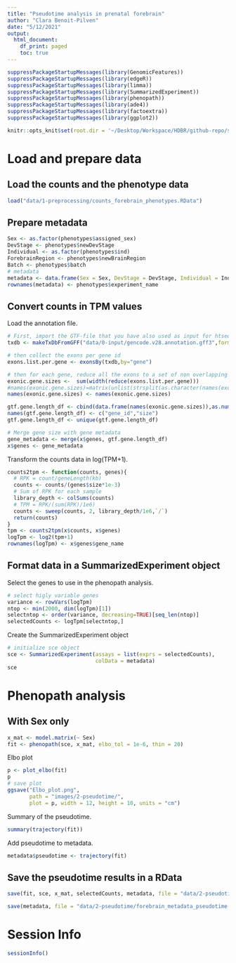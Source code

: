 ```yaml
---
title: "Pseudotime analysis in prenatal forebrain"
author: "Clara Benoit-Pilven"
date: "5/12/2021"
output:
  html_document:
    df_print: paged
    toc: true
---
```


```r
suppressPackageStartupMessages(library(GenomicFeatures))
suppressPackageStartupMessages(library(edgeR))
suppressPackageStartupMessages(library(limma))
suppressPackageStartupMessages(library(SummarizedExperiment))
suppressPackageStartupMessages(library(phenopath))
suppressPackageStartupMessages(library(ade4))
suppressPackageStartupMessages(library(factoextra))
suppressPackageStartupMessages(library(ggplot2))
```

```r
knitr::opts_knit$set(root.dir = '~/Desktop/Workspace/HDBR/github-repo/sexDE_prenatal_brain/')
```

# Load and prepare data

## Load the counts and the phenotype data

```r
load("data/1-preprocessing/counts_forebrain_phenotypes.RData")
```


## Prepare metadata

```r
Sex <- as.factor(phenotypes$assigned_sex)
DevStage <- phenotypes$newDevStage
Individual <- as.factor(phenotypes$ind)
ForebrainRegion <- phenotypes$newBrainRegion
Batch <- phenotypes$batch
# metadata
metadata <- data.frame(Sex = Sex, DevStage = DevStage, Individual = Individual, ForebrainRegion = ForebrainRegion, Batch = Batch)
rownames(metadata) <- phenotypes$experiment_name
```



## Convert counts in TPM values

Load the annotation file.

```r
# First, import the GTF-file that you have also used as input for htseq-count
txdb <- makeTxDbFromGFF("data/0-input/gencode.v28.annotation.gff3",format="gff")

# then collect the exons per gene id
exons.list.per.gene <- exonsBy(txdb,by="gene")

# then for each gene, reduce all the exons to a set of non overlapping exons, calculate their lengths (widths) and sum them
exonic.gene.sizes <-  sum(width(reduce(exons.list.per.gene)))
#names(exonic.gene.sizes)=matrix(unlist(strsplit(as.character(names(exonic.gene.sizes)),"\\.")),ncol=2,byrow=T)[,1]
names(exonic.gene.sizes) <- names(exonic.gene.sizes)

gtf.gene.length_df <- cbind(data.frame(names(exonic.gene.sizes)),as.numeric(exonic.gene.sizes))
names(gtf.gene.length_df) <- c("gene_id","size")
gtf.gene.length_df <- unique(gtf.gene.length_df)

# Merge gene size with gene metadata
gene_metadata <- merge(x$genes, gtf.gene.length_df)
x$genes <- gene_metadata
```

Transform the counts data in log(TPM+1).

```r
counts2tpm <- function(counts, genes){
  # RPK = count/geneLength(kb)
  counts <- counts/(genes$size*1e-3)
  # Sum of RPK for each sample
  library_depth <- colSums(counts)
  # TPM = RPK/(sum(RPK)/1e6)
  counts <- sweep(counts, 2, library_depth/1e6,`/`)
  return(counts)
}
tpm <- counts2tpm(x$counts, x$genes)
logTpm <- log2(tpm+1)
rownames(logTpm) <- x$genes$gene_name
```



## Format data in a SummarizedExperiment object

Select the genes to use in the phenopath analysis.

```r
# select higly variable genes
variance <- rowVars(logTpm)
ntop <- min(2000, dim(logTpm)[1])
selectntop <- order(variance, decreasing=TRUE)[seq_len(ntop)]
selectedCounts <- logTpm[selectntop,]
```

Create the SummarizedExperiment object

```r
# initialize sce object
sce <- SummarizedExperiment(assays = list(exprs = selectedCounts), 
                            colData = metadata)
sce
```

# Phenopath analysis

## With Sex only

```r
x_mat <- model.matrix(~ Sex)
fit <- phenopath(sce, x_mat, elbo_tol = 1e-6, thin = 20)
```

Elbo plot

```r
p <- plot_elbo(fit)
p
# save plot
ggsave("Elbo_plot.png",
       path = "images/2-pseudotime/",
       plot = p, width = 12, height = 10, units = "cm")
```

Summary of the pseudotime.

```r
summary(trajectory(fit))
```



Add pseudotime to metadata.

```r
metadata$pseudotime <- trajectory(fit)
```

## Save the pseudotime results in a RData

```r
save(fit, sce, x_mat, selectedCounts, metadata, file = "data/2-pseudotime/forebrain_pseudotime_analysis.RData")
```

```r
save(metadata, file = "data/2-pseudotime/forebrain_metadata_pseudotime.RData")
```


# Session Info

```r
sessionInfo()
```
